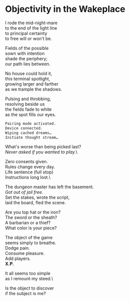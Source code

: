 # Objectivity in the Wakeplace

I rode the mid-night-mare\
to the end of the light line\
to principal certainty\
to free will or won't be.

Fields of the possible\
sown with intention\
shade the periphery;\
our path lies between.

No house could hold it,\
this terminal spotlight,\
growing larger and farther\
as we trample the shadows.

Pulsing and throbbing,\
resolving beside us\
the fields fade to white\
as the spot fills our eyes.

```sh
Pairing mode activated.
Device connected.
Wiping cached dreams…
Initiate thought stream…
```

What's worse than being picked last?\
_Never asked if you wanted to play._\

Zero consents given.\
Rules change every day.\
Life sentence (full stop)\
Instructions long lost.\

The dungeon master has left the basement.\
_Got out of jail free._\
Set the stakes, wrote the script,\
laid the board, fled the scene.

Are you top hat or the iron?\
The sword or the sheath?\
A barbarian or a thief?\
What color is your piece?

The object of the game\
seems simply to breathe.\
Dodge pain.\
Consume pleasure.\
Add players.\
**X.P.**

It all seems too simple\
as I remount my steed.\

Is the object to discover\
if the subject is me?
